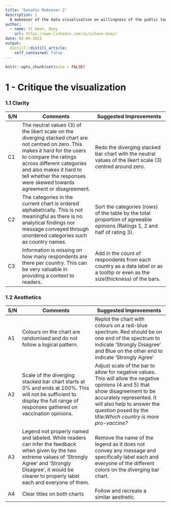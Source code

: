 ```yaml
---
title: "DataViz Makeover 2"
description: |
  A makeover of the data visualisation on willingness of the public towards COVID-19 vaccinations in selected countries around the world.  
author:
  - name: Yi Heen, Boey
    url: https://www.linkedin.com/in/yiheen-boey/
date: 02-09-2021
output:
  distill::distill_article:
    self_contained: false
---
```



```r
knitr::opts_chunk$set(echo = FALSE)
```

# 1 - Critique the visualization

### 1.1 Clarity

| S/N |        Comments                         |   Suggested Improvements                |
|-----|-----------------------------------------|-----------------------------------------|
|C1|The neutral values (3) of the likert scale on the diverging stacked chart are not centred on zero. This makes it hard for the users to compare the ratings across different categories and also makes it hard to tell whether the responses were skewed towards agreement or disagreement.|Redo the diverging stacked bar chart with the neutral values of the likert scale (3) centred around zero.|
|C2|The categories in the current chart is ordered alphabetically. This is not meaningful as there is no analytical findings nor message conveyed through unordered categories such as country names.| Sort the categories (rows) of the table by the total proportion of agreeable opinions (Ratings 1, 2 and half of rating 3).|
|C3|Information is missing on how many respondents are there per country. This can be very valuable in providing a context to readers.|Add in the count of respondents from each country as a data label or as a tooltip or even as the size(thickness) of the bars.|



### 1.2 Aesthetics

| S/N |        Comments                         |   Suggested Improvements                |
|-----|-----------------------------------------|-----------------------------------------|
|A1|Colours on the chart are randomised and do not follow a logical pattern. |Replot the chart with colours on a red-blue spectrum. Red should be on one end of the spectrum to indicate 'Strongly Disagree' and Blue on the other end to indicate 'Strongly Agree'|
|A2|Scale of the diverging stacked bar chart starts at 0% and ends at 100%. This will not be sufficient to display the full range of responses gathered on vaccination opinions.|Adjust scale of the bar to allow for negative values. This will allow the negative opinions (4 and 5) that show disagreement to be accurately represented. It will also help to answer the question posed by the title:*Which country is more pro-vaccine?*|
|A3|Legend not properly named and labeled. While readers can infer the feedback when given by the two extreme values of 'Strongly Agree' and 'Strongly Disagree', it would be clearer to properly label each and everyone of them.|Remove the name of the legend as it does not convey any message and specifically label each and everyone of the different colors on the diverging bar chart.|
|A4|Clear titles on both charts|Follow and recreate a similar aesthetic.|


